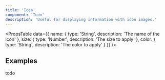 ```yaml
---
title: 'Icon'
component: 'Icon'
description: 'Useful for displaying information with icon images.'
---
```


<Icon />

<PropsTable
  data={{
    name: {
      type: 'String',
      description: 'The name of the icon'
    },
    size: {
      type: 'Number',
      description: 'The size to apply'
    },
    color: {
      type: 'String',
      description: 'The color to apply'
    }
  }}
/>

## Examples

todo
